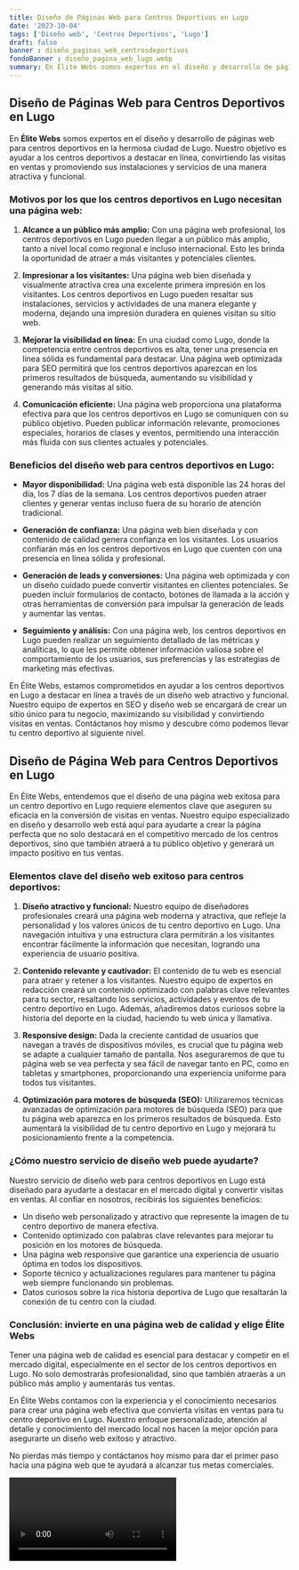 ```yaml
---
title: Diseño de Páginas Web para Centros Deportivos en Lugo
date: '2023-10-04'
tags: ['Diseño web', 'Centros Deportivos', 'Lugo']
draft: false
banner : diseño_paginas_web_centrosdeportivos
fondoBanner : diseño_pagina_web_lugo.webp
summary: En Élite Webs somos expertos en el diseño y desarrollo de páginas web para centros deportivos en la hermosa ciudad de Lugo. Nuestro objetivo es ayudar a los centros deportivos a destacar en línea, convirtiendo las visitas en ventas y promoviendo sus instalaciones y servicios de una manera atractiva y funcional.
---
```


## Diseño de Páginas Web para Centros Deportivos en Lugo

En **Élite Webs** somos expertos en el diseño y desarrollo de páginas web para centros deportivos en la hermosa ciudad de Lugo. Nuestro objetivo es ayudar a los centros deportivos a destacar en línea, convirtiendo las visitas en ventas y promoviendo sus instalaciones y servicios de una manera atractiva y funcional.

### Motivos por los que los centros deportivos en Lugo necesitan una página web:

1. **Alcance a un público más amplio:** Con una página web profesional, los centros deportivos en Lugo pueden llegar a un público más amplio, tanto a nivel local como regional e incluso internacional. Esto les brinda la oportunidad de atraer a más visitantes y potenciales clientes.

2. **Impresionar a los visitantes:** Una página web bien diseñada y visualmente atractiva crea una excelente primera impresión en los visitantes. Los centros deportivos en Lugo pueden resaltar sus instalaciones, servicios y actividades de una manera elegante y moderna, dejando una impresión duradera en quienes visitan su sitio web.

3. **Mejorar la visibilidad en línea:** En una ciudad como Lugo, donde la competencia entre centros deportivos es alta, tener una presencia en línea sólida es fundamental para destacar. Una página web optimizada para SEO permitirá que los centros deportivos aparezcan en los primeros resultados de búsqueda, aumentando su visibilidad y generando más visitas al sitio.

4. **Comunicación eficiente:** Una página web proporciona una plataforma efectiva para que los centros deportivos en Lugo se comuniquen con su público objetivo. Pueden publicar información relevante, promociones especiales, horarios de clases y eventos, permitiendo una interacción más fluida con sus clientes actuales y potenciales.

### Beneficios del diseño web para centros deportivos en Lugo:

- **Mayor disponibilidad:** Una página web está disponible las 24 horas del día, los 7 días de la semana. Los centros deportivos pueden atraer clientes y generar ventas incluso fuera de su horario de atención tradicional.

- **Generación de confianza:** Una página web bien diseñada y con contenido de calidad genera confianza en los visitantes. Los usuarios confiarán más en los centros deportivos en Lugo que cuenten con una presencia en línea sólida y profesional.

- **Generación de leads y conversiones:** Una página web optimizada y con un diseño cuidado puede convertir visitantes en clientes potenciales. Se pueden incluir formularios de contacto, botones de llamada a la acción y otras herramientas de conversión para impulsar la generación de leads y aumentar las ventas.

- **Seguimiento y análisis:** Con una página web, los centros deportivos en Lugo pueden realizar un seguimiento detallado de las métricas y analíticas, lo que les permite obtener información valiosa sobre el comportamiento de los usuarios, sus preferencias y las estrategias de marketing más efectivas.

En Élite Webs, estamos comprometidos en ayudar a los centros deportivos en Lugo a destacar en línea a través de un diseño web atractivo y funcional. Nuestro equipo de expertos en SEO y diseño web se encargará de crear un sitio único para tu negocio, maximizando su visibilidad y convirtiendo visitas en ventas. Contáctanos hoy mismo y descubre cómo podemos llevar tu centro deportivo al siguiente nivel.

<GifSeo />

<Cta />

## Diseño de Página Web para Centros Deportivos en Lugo

En Élite Webs, entendemos que el diseño de una página web exitosa para un centro deportivo en Lugo requiere elementos clave que aseguren su eficacia en la conversión de visitas en ventas. Nuestro equipo especializado en diseño y desarrollo web está aquí para ayudarte a crear la página perfecta que no solo destacará en el competitivo mercado de los centros deportivos, sino que también atraerá a tu público objetivo y generará un impacto positivo en tus ventas.

### Elementos clave del diseño web exitoso para centros deportivos:

1. **Diseño atractivo y funcional:** Nuestro equipo de diseñadores profesionales creará una página web moderna y atractiva, que refleje la personalidad y los valores únicos de tu centro deportivo en Lugo. Una navegación intuitiva y una estructura clara permitirán a los visitantes encontrar fácilmente la información que necesitan, logrando una experiencia de usuario positiva.

2. **Contenido relevante y cautivador:** El contenido de tu web es esencial para atraer y retener a los visitantes. Nuestro equipo de expertos en redacción creará un contenido optimizado con palabras clave relevantes para tu sector, resaltando los servicios, actividades y eventos de tu centro deportivo en Lugo. Además, añadiremos datos curiosos sobre la historia del deporte en la ciudad, haciendo tu web única y llamativa.

3. **Responsive design:** Dada la creciente cantidad de usuarios que navegan a través de dispositivos móviles, es crucial que tu página web se adapte a cualquier tamaño de pantalla. Nos aseguraremos de que tu página web se vea perfecta y sea fácil de navegar tanto en PC, como en tabletas y smartphones, proporcionando una experiencia uniforme para todos tus visitantes.

4. **Optimización para motores de búsqueda (SEO):** Utilizaremos técnicas avanzadas de optimización para motores de búsqueda (SEO) para que tu página web aparezca en los primeros resultados de búsqueda. Esto aumentará la visibilidad de tu centro deportivo en Lugo y mejorará tu posicionamiento frente a la competencia.

### ¿Cómo nuestro servicio de diseño web puede ayudarte?

Nuestro servicio de diseño web para centros deportivos en Lugo está diseñado para ayudarte a destacar en el mercado digital y convertir visitas en ventas. Al confiar en nosotros, recibirás los siguientes beneficios:

- Un diseño web personalizado y atractivo que represente la imagen de tu centro deportivo de manera efectiva.
- Contenido optimizado con palabras clave relevantes para mejorar tu posición en los motores de búsqueda.
- Una página web responsive que garantice una experiencia de usuario óptima en todos los dispositivos.
- Soporte técnico y actualizaciones regulares para mantener tu página web siempre funcionando sin problemas.
- Datos curiosos sobre la rica historia deportiva de Lugo que resaltarán la conexión de tu centro con la ciudad.

### Conclusión: invierte en una página web de calidad y elige Élite Webs

Tener una página web de calidad es esencial para destacar y competir en el mercado digital, especialmente en el sector de los centros deportivos en Lugo. No solo demostrarás profesionalidad, sino que también atraerás a un público más amplio y aumentarás tus ventas.

En Élite Webs contamos con la experiencia y el conocimiento necesarios para crear una página web efectiva que convierta visitas en ventas para tu centro deportivo en Lugo. Nuestro enfoque personalizado, atención al detalle y conocimiento del mercado local nos hacen la mejor opción para asegurarte un diseño web exitoso y atractivo.

No pierdas más tiempo y contáctanos hoy mismo para dar el primer paso hacia una página web que te ayudará a alcanzar tus metas comerciales.

<Video />

<CtaBot job='Centros Deportivos' city='Lugo'/>

<Gmaps query='Lugo+españa+maps' />